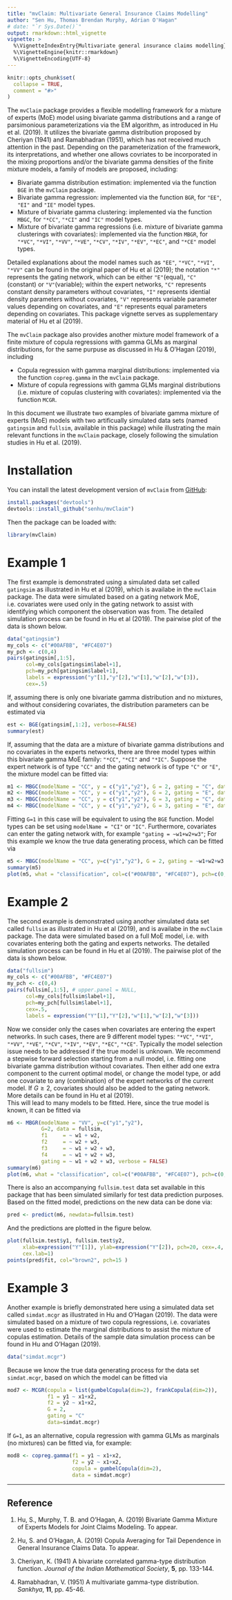 ```yaml
---
title: "mvClaim: Multivariate General Insurance Claims Modelling"
author: "Sen Hu, Thomas Brendan Murphy, Adrian O'Hagan"
# date: "`r Sys.Date()`"
output: rmarkdown::html_vignette
vignette: >
  %\VignetteIndexEntry{Multivariate general insurance claims modelling}
  %\VignetteEngine{knitr::rmarkdown}
  %\VignetteEncoding{UTF-8}
---
```


```r
knitr::opts_chunk$set(
  collapse = TRUE,
  comment = "#>"
)
```

The `mvClaim` package provides a flexible modelling framework for a mixture of experts (MoE) model using bivariate gamma distributions and a range of parsimonious parameterizations via the EM algorithm, as introduced in Hu et al. (2019).
It utilizes the bivariate gamma distribution proposed by Cheriyan (1941) and Ramabhadran (1951), which has not received much attention in the past. 
Depending on the parameterization of the framework, its interpretations, and whether one allows covriates to be incorporated in the mixing proportions and/or the bivariate gamma densities of the finite mixture models, a family of models are proposed, including: 

* Bivariate gamma distribution estimation: implemented via the function `BGE` in the `mvClaim` package.
* Bivariate gamma regression: implemented via the function `BGR`, for `"EE"`, `"EI"` and `"IE"` model types.
* Mixture of bivariate gamma clustering: implemented via the function `MBGC`, for `"*CC"`, `"*CI"` and `"IC"` model types.
* Mixture of bivariate gamma regressions (i.e. mixture of bivariate gamma clusterings with covariates): implemented via the function `MBGR`, for `"*VC"`, `"*VI"`, `"*VV"`, `"*VE"`, `"*CV"`, `"*IV"`, `"*EV"`, `"*EC"`, and `"*CE"` model types.

Detailed explanations about the model names such as `"EE"`, `"*VC"`, `"*VI"`, `"*VV"` can be found  in the original paper of Hu et al (2019); the notation `"*"` represents the gating network, which can be either `"E"`(equal), `"C"`(constant) or `"V"`(variable); within the expert networks, `"C"` represents constant density parameters without covariates, `"I"` represents idential density parameters without covariates, `"V"` represents variable parameter values depending on covariates, and `"E"` represents equal parameters depending on covariates. This package vignette serves as supplementary material of Hu et al (2019).

The `mvClaim` package also provides another mixture model framework of a finite mixture of copula regressions with gamma GLMs as marginal distributions, for the same purpuse as discussed in Hu & O'Hagan (2019), including

* Copula regression with gamma marginal distributions: implemented via the function `copreg.gamma` in the `mvClaim` package.
* Mixture of copula regressions with gamma GLMs marginal distributions (i.e. mixture of copulas clustering with covariates): implemented via the function `MCGR`.

In this document we illustrate two examples of bivariate gamma mixture of experts (MoE) models with two artificually simulated data sets (named `gatingsim` and `fullsim`, available in this package) while illustrating the main relevant functions in the `mvClaim` package, closely following the simulation studies in Hu et al. (2019). 

# Installation

You can install the latest development version of `mvClaim` from [GitHub](https://github.com/senhu/mvClaim): 
``` r
install.packages("devtools")
devtools::install_github("senhu/mvClaim")
```
Then the package can be loaded with:
``` r
library(mvClaim)
```

# Example 1

The first example is demonstrated using a simulated data set called `gatingsim` as illustrated in Hu et al (2019), which is availabe in the `mvClaim` package. 
The data were simulated based on a gating network MoE, i.e. covariates were used only in the gating network to assist with identifying which component the observation was from. 
The detailed simulation process can be found in Hu et al (2019). 
The pairwise plot of the data is shown below. 
``` r
data("gatingsim")
my_cols <- c("#00AFBB", "#FC4E07")
my_pch <- c(0,4)
pairs(gatingsim[,1:5],
      col=my_cols[gatingsim$label+1], 
      pch=my_pch[gatingsim$label+1],
      labels = expression("y"[1],"y"[2],"w"[1],"w"[2],"w"[3]),
      cex=.5)
```

If, assuming there is only one bivariate gamma distribution and no mixtures, and without considering covariates, the distribution parameters can be estimated via
``` r
est <- BGE(gatingsim[,1:2], verbose=FALSE)
summary(est)
```
If, assuming that the data are a mixture of bivariate gamma distributions and no covariates in the experts networks, there are three model types within this bivariate gamma MoE family: `"*CC"`, `"*CI"` and `"*IC"`. 
Suppose the expert network is of type `"CC"` and the gating network is of type `"C"` or `"E"`, the mixture model can be fitted via: 
``` r
m1 <- MBGC(modelName = "CC", y = c("y1","y2"), G = 2, gating = "C", data = gatingsim)
m2 <- MBGC(modelName = "CC", y = c("y1","y2"), G = 2, gating = "E", data = gatingsim)
m3 <- MBGC(modelName = "CC", y = c("y1","y2"), G = 3, gating = "C", data = gatingsim)
m4 <- MBGC(modelName = "CC", y = c("y1","y2"), G = 3, gating = "E", data = gatingsim)
```
Fitting `G=1` in this case will be equivalent to using the `BGE` function. Model types can be set using `modelName = "CI"` or `"IC"`. Furthermore, covariates can enter the gating network with, for example `"gating = ~w1+w2+w3"`; For this example we know the true data generating process, which can be fitted via 
``` r
m5 <- MBGC(modelName = "CC", y=c("y1","y2"), G = 2, gating = ~w1+w2+w3, data = gatingsim, verbose = FALSE)
summary(m5)
plot(m5, what = "classification", col=c("#00AFBB", "#FC4E07"), pch=c(0,4))
```

# Example 2

The second example is demonstrated using another simulated data set called `fullsim` as illustrated in Hu et al (2019), and is availabe in the `mvClaim` package. 
The data were simulated based on a full MoE model, i.e. with covariates entering both the gating and experts networks.
The detailed simulation process can be found in Hu et al (2019). 
The pairwise plot of the data is shown below. 
``` r
data("fullsim")
my_cols <- c("#00AFBB", "#FC4E07")
my_pch <- c(0,4)
pairs(fullsim[,1:5], # upper.panel = NULL, 
      col=my_cols[fullsim$label+1], 
      pch=my_pch[fullsim$label+1],
      cex=.5,
      labels = expression("Y"[1],"Y"[2],"w"[1],"w"[2],"w"[3]))
```
Now we consider only the cases when covariates are entering the expert networks.
In such cases, there are 9 different model types: `"*VC"`, `"*VI"`, `"*VV"`, `"*VE"`, `"*CV"`, `"*IV"`, `"*EV"`, `"*EC"`, `"*CE"`.
Typically the model selection issue needs to be addressed if the true model is unknown. We recommend a stepwise forward selection starting from a null model, i.e. fitting one bivariate gamma distribution without covariates. 
Then either add one extra component to the current optimal model, or change the model type, or add one covariate to any (combination) of the expert networks of the current model. If $G \geq 2$, covariates should also be added to the gating network. 
More details can be found in Hu et al (2019).  
This will lead to many models to be fitted. Here, since the true model is known, it can be fitted via
``` r
m6 <- MBGR(modelName = "VV", y=c("y1","y2"),
           G=2, data = fullsim,
           f1     = ~ w1 + w2,
           f2     = ~ w2 + w3,
           f3     = ~ w1 + w2 + w3,
           f4     = ~ w1 + w2 + w3,
           gating = ~ w1 + w2 + w3, verbose = FALSE)
summary(m6)
plot(m6, what = "classification", col=c("#00AFBB", "#FC4E07"), pch=c(0,4))
```
There is also an accompanying `fullsim.test` data set available in this package that has been simulated similarly for test data prediction purposes. 
Based on the fitted model, predictions on the new data can be done via:
```r
pred <- predict(m6, newdata=fullsim.test)
```
And the predictions are plotted in the figure below. 
``` r
plot(fullsim.test$y1, fullsim.test$y2, 
     xlab=expression("Y"[1]), ylab=expression("Y"[2]), pch=20, cex=.4,
     cex.lab=1)
points(pred$fit, col="brown2", pch=15 )
```

# Example 3

Another example is briefly demonstrated here using a simulated data set called `simdat.mcgr` as illustrated in Hu and O'Hagan (2019). 
The data were simulated based on a mixture of two copula regressions, i.e. covariates were used to estimate the marginal distributions to assist the mixture of copulas estimation. Details of the sample data simulation process can be found in Hu and O'Hagan (2019).
``` r
data("simdat.mcgr")
```
Because we know the true data generating process for the data set `simdat.mcgr`, based on which the model can be fitted via
``` r
mod7 <- MCGR(copula = list(gumbelCopula(dim=2), frankCopula(dim=2)),
             f1 = y1 ~ x1+x2,
             f2 = y2 ~ x1+x2,
             G = 2,
             gating = "C"
             data=simdat.mcgr)
```
If `G=1`, as an alternative, copula regression with gamma GLMs as marginals (no mixtures) can be fitted via, for example:
``` r
mod8 <- copreg.gamma(f1 = y1 ~ x1+x2,
                     f2 = y2 ~ x1+x2,
                     copula = gumbelCopula(dim=2),
                     data = simdat.mcgr)
```


---------

## Reference

1. Hu, S., Murphy, T. B. and O'Hagan, A. (2019) Bivariate Gamma Mixture of Experts Models for Joint Claims Modeling. To appear.

2. Hu, S. and O'Hagan, A. (2019) Copula Averaging for Tail Dependence in General Insurance Claims Data. To appear.

3. Cheriyan, K. (1941) A bivariate correlated gamma-type distribution  function. _Journal of the Indian Mathematical Society_, __5__, pp. 133-144.

4. Ramabhadran, V. (1951) A multivariate gamma-type distribution. _Sankhya_, __11__, pp. 45-46.
